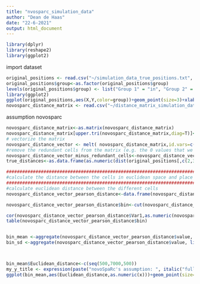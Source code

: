 ---
title: "nvosparc_simulation_data"
author: "Dean de Haas"
date: "22-6-2021"
output: html_document
---

```{r setup, include=FALSE}
library(dplyr)
library(reshape2)
library(ggplot2)
```

import dataset

```{r cars}
original_positions <- read.csv("~/simulation_data_true_positions.txt", sep="")
original_positions$group<-as.factor(original_positions$group)
levels(original_positions$group) <- list("Group 1" = "in", "Group 2" = "out")
library(ggplot2)
ggplot(original_positions,aes(X,Y,color=group))+geom_point(size=3)+xlab('X coordinate')+ylab('Y coordinate')+theme(text = element_text(size = 15),axis.text.x = element_text( size=15),axis.text.y = element_text( size=15))
novosparc_distance_matrix <- read.csv("~/distance_matrix_simulation_data.csv", row.names=1)

```

assumption novosparc

```{r pressure, echo=FALSE}

novosparc_distance_matrix<-as.matrix(novosparc_distance_matrix)
novosparc_distance_matrix[upper.tri(novosparc_distance_matrix,diag=T)]<--1000000
# vectorize the matrix 
novosparc_distance_vector <- melt( novosparc_distance_matrix,id.vars=c('from','to'))
#remove the redundant cells from the matrix (e.g. the 0 values that we previously created)
novosparc_distance_vector_minus_redundant_cells<-novosparc_distance_vector[!(novosparc_distance_vector$value==-1000000),]
true_distances<-as.data.frame(as.numeric(dist(original_positions[,c(2,3)])))

#########################################################################################
#calculate the distance between the cells in euclidean space and place in correct format#
#########################################################################################
#calculate euclidean distance between the different cells
novosparc_distance_vector_pearson_distance<-data.frame(novosparc_distance_vector_minus_redundant_cells,true_distances)

novosparc_distance_vector_pearson_distance$bin<-cut(novosparc_distance_vector_pearson_distance$as.numeric.dist.original_positions...c.2..3....,c(seq(0,7000,500)))

cor(novosparc_distance_vector_pearson_distance$Var1,as.numeric(novosparc_distance_vector_pearson_distance$Var2),method='pearson')
table(novosparc_distance_vector_pearson_distance$bin)


bin_mean <-aggregate(novosparc_distance_vector_pearson_distance$value, list(novosparc_distance_vector_pearson_distance$bin), function(x) mean = mean(x)) 
bin_sd <-aggregate(novosparc_distance_vector_pearson_distance$value, list(novosparc_distance_vector_pearson_distance$bin), function(x) sd = sd(x))



bin_mean$Euclidean_distance<-c(seq(500,7000,500))
my_y_title <- expression(paste("novoSpaRc's assumption: ", italic("full gene set")))
ggplot(bin_mean,aes(Euclidean_distance,as.numeric(x)))+geom_point(size=3)+ggtitle(my_y_title)+ geom_errorbar(aes(ymin=as.numeric(x)-as.numeric(bin_sd$x),ymax=as.numeric(x)+as.numeric(bin_sd$x)), width=100,               position=position_dodge(.9)) +  xlab("Reference spatial Euclidean distance") + ylab("Expression distance")+scale_x_continuous( breaks=c(0,500,1500,2500,3500,4500,5500,6500))+theme(text = element_text(size = 15),axis.text.x = element_text( size=15),axis.text.y = element_text( size=15))+geom_line(size=0.1)

```

